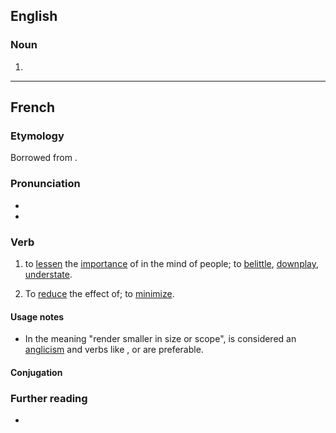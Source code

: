 ==English==

===Noun===
{{en-noun}}

# {{alternative spelling of|en|minimizer}}

----

==French==

===Etymology===
Borrowed from {{bor|fr|en|minimize}}.

===Pronunciation===
* {{fr-IPA}}
* {{audio|fr|LL-Q150 (fra)-DenisdeShawi-minimiser.wav|Audio (CAN)}}

===Verb===
{{fr-verb}}

# to [[lessen]] the [[importance]] of in the mind of people; to [[belittle]], [[downplay]], [[understate]].
# {{lb|fr|proscribed}} To [[reduce]] the effect of; to [[minimize]].

====Usage notes====
* In the meaning "render smaller in size or scope", {{m|fr||minimiser}} is considered an [[anglicism]] and verbs like {{m|fr|réduire}}, {{m|fr|limiter}} or {{m|fr|atténuer}} are preferable.

====Conjugation====
{{fr-conj-auto}}

===Further reading===
* {{R:TLFi}}